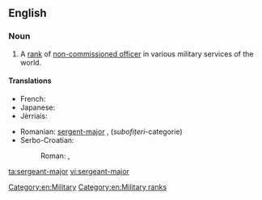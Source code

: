 ==English==
{{wikipedia}}

===Noun===
{{en-noun|s|sergeants-major}}

# A [[rank]] of [[non-commissioned officer]] in various military services of the world.

====Translations====
{{trans-top|military rank}}
* French: {{t+|fr|sergent-major|m}}
* Japanese: {{t-|ja|曹長|tr=そうちょう, sōchō|sc=Jpan}}
* Jèrriais: {{tø|roa-jer|sèrgent-mâjeur|m}}
{{trans-mid}}
* Romanian: [[sergent-major]] {{m}}, (''subofițeri''-categorie)
* Serbo-Croatian:
*: Roman: {{t-|sh|nadnárednīk|m}} {{qualifier|Serbia}}, {{t-|sh|viši narednik|m}} {{qualifier|Bosnia}}
{{trans-bottom}}

[[Category:en:Military]]
[[Category:en:Military ranks]]

[[ta:sergeant-major]]
[[vi:sergeant-major]]